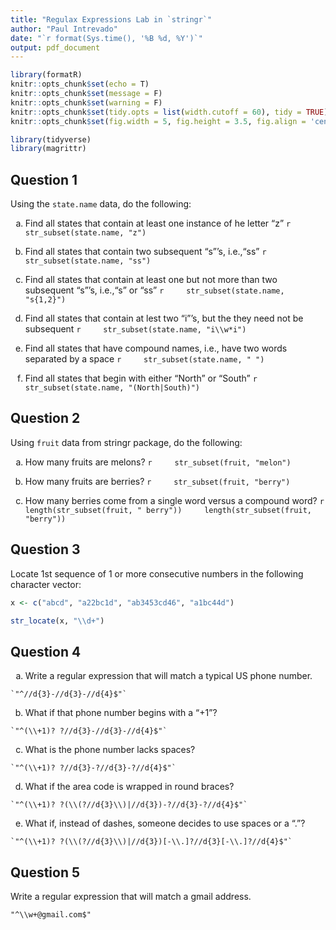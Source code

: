 ```yaml
---
title: "Regulax Expressions Lab in `stringr`"
author: "Paul Intrevado"
date: "`r format(Sys.time(), '%B %d, %Y')`"
output: pdf_document
---
```


```r
library(formatR)
knitr::opts_chunk$set(echo = T)
knitr::opts_chunk$set(message = F)
knitr::opts_chunk$set(warning = F)
knitr::opts_chunk$set(tidy.opts = list(width.cutoff = 60), tidy = TRUE)
knitr::opts_chunk$set(fig.width = 5, fig.height = 3.5, fig.align = 'center') 
```

```r
library(tidyverse)
library(magrittr)
```

## Question 1

Using the `state.name` data, do the following:

  a) Find all states that contain at least one instance of he letter "z"
    ```r
    str_subset(state.name, "z")
    ```
  

  b) Find all states that contain two subsequent "s"'s, i.e.,"ss"
    ```r
    str_subset(state.name, "ss")
    ```

  c) Find all states that contain at least one but not more than two subsequent "s"'s, i.e.,"s" or "ss"
    ```r
    str_subset(state.name, "s{1,2}")
    ```
  d) Find all states that contain at lest two "i"'s, but the they need not be subsequent
    ```r
    str_subset(state.name, "i\\w*i")
    ```
  e) Find all states that have compound names, i.e., have two words separated by a space
    ```r
    str_subset(state.name, " ")
    ```

  f) Find all states that begin with either "North" or "South"
    ```r
    str_subset(state.name, "(North|South)")
    ```

\newpage

## Question 2

Using `fruit` data from stringr package, do the following:

  a) How many fruits are melons? 
    ```r
    str_subset(fruit, "melon")
    ```
  
  b) How many fruits are berries? 
    ```r
    str_subset(fruit, "berry")
    ```
  
  c) How many berries come from a single word versus a compound word?
    ```r
    length(str_subset(fruit, " berry"))
    length(str_subset(fruit, "berry"))
    ```
  
## Question 3
  
Locate 1st sequence of 1 or more consecutive numbers in the following character vector:

```r
x <- c("abcd", "a22bc1d", "ab3453cd46", "a1bc44d")
```

```r
str_locate(x, "\\d+")
```


## Question 4

  a) Write a regular expression that will match a typical US phone number.
  
    `"^//d{3}-//d{3}-//d{4}$"`
  
  b) What if that phone number begins with a "+1"? 
  
    `"^(\\+1)? ?//d{3}-//d{3}-//d{4}$"`
  
  c) What is the phone number lacks spaces?
  
    `"^(\\+1)? ?//d{3}-?//d{3}-?//d{4}$"`
  
  d) What if the area code is wrapped in round braces?
  
    `"^(\\+1)? ?(\\(?//d{3}\\)|//d{3})-?//d{3}-?//d{4}$"`
  
  e) What if, instead of dashes, someone decides to use spaces or a "."?
  
    `"^(\\+1)? ?(\\(?//d{3}\\)|//d{3})[-\\.]?//d{3}[-\\.]?//d{4}$"`

## Question 5

Write a regular expression that will match a gmail address.

  `"^\\w+@gmail.com$"`

